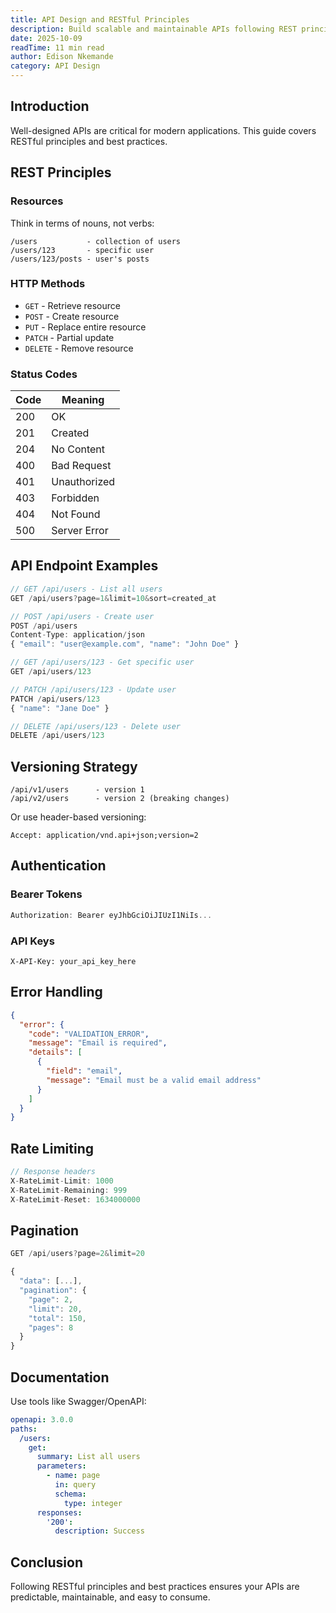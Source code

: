 ```yaml
---
title: API Design and RESTful Principles
description: Build scalable and maintainable APIs following REST principles, best practices for versioning, authentication, and error handling.
date: 2025-10-09
readTime: 11 min read
author: Edison Nkemande
category: API Design
---
```


## Introduction

Well-designed APIs are critical for modern applications. This guide covers RESTful principles and best practices.

## REST Principles

### Resources
Think in terms of nouns, not verbs:

```
/users           - collection of users
/users/123       - specific user
/users/123/posts - user's posts
```

### HTTP Methods
- `GET` - Retrieve resource
- `POST` - Create resource
- `PUT` - Replace entire resource
- `PATCH` - Partial update
- `DELETE` - Remove resource

### Status Codes

| Code | Meaning |
|------|---------|
| 200 | OK |
| 201 | Created |
| 204 | No Content |
| 400 | Bad Request |
| 401 | Unauthorized |
| 403 | Forbidden |
| 404 | Not Found |
| 500 | Server Error |

## API Endpoint Examples

```typescript
// GET /api/users - List all users
GET /api/users?page=1&limit=10&sort=created_at

// POST /api/users - Create user
POST /api/users
Content-Type: application/json
{ "email": "user@example.com", "name": "John Doe" }

// GET /api/users/123 - Get specific user
GET /api/users/123

// PATCH /api/users/123 - Update user
PATCH /api/users/123
{ "name": "Jane Doe" }

// DELETE /api/users/123 - Delete user
DELETE /api/users/123
```

## Versioning Strategy

```
/api/v1/users      - version 1
/api/v2/users      - version 2 (breaking changes)
```

Or use header-based versioning:
```
Accept: application/vnd.api+json;version=2
```

## Authentication

### Bearer Tokens
```typescript
Authorization: Bearer eyJhbGciOiJIUzI1NiIs...
```

### API Keys
```
X-API-Key: your_api_key_here
```

## Error Handling

```json
{
  "error": {
    "code": "VALIDATION_ERROR",
    "message": "Email is required",
    "details": [
      {
        "field": "email",
        "message": "Email must be a valid email address"
      }
    ]
  }
}
```

## Rate Limiting

```typescript
// Response headers
X-RateLimit-Limit: 1000
X-RateLimit-Remaining: 999
X-RateLimit-Reset: 1634000000
```

## Pagination

```typescript
GET /api/users?page=2&limit=20

{
  "data": [...],
  "pagination": {
    "page": 2,
    "limit": 20,
    "total": 150,
    "pages": 8
  }
}
```

## Documentation

Use tools like Swagger/OpenAPI:

```yaml
openapi: 3.0.0
paths:
  /users:
    get:
      summary: List all users
      parameters:
        - name: page
          in: query
          schema:
            type: integer
      responses:
        '200':
          description: Success
```

## Conclusion

Following RESTful principles and best practices ensures your APIs are predictable, maintainable, and easy to consume.
